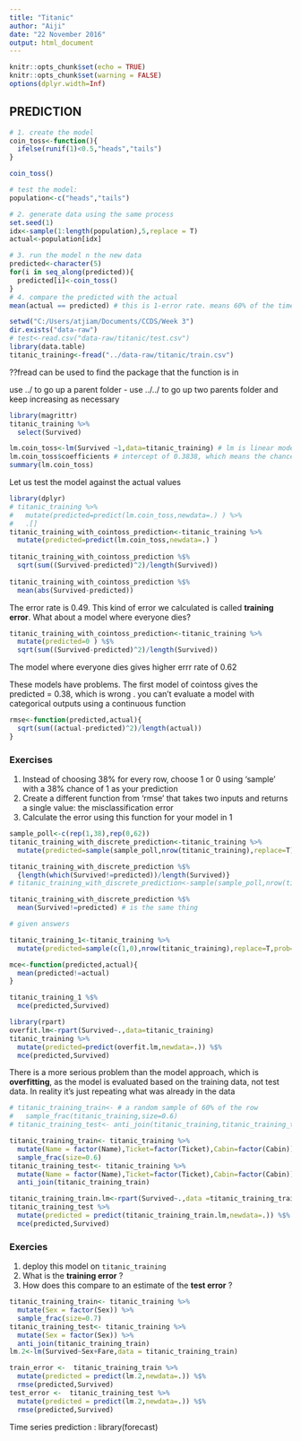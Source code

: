 ```yaml
---
title: "Titanic"
author: "Aiji"
date: "22 November 2016"
output: html_document
---
```


```r
knitr::opts_chunk$set(echo = TRUE)
knitr::opts_chunk$set(warning = FALSE)
options(dplyr.width=Inf)
```

## PREDICTION

```r

# 1. create the model
coin_toss<-function(){
  ifelse(runif(1)<0.5,"heads","tails")
}

coin_toss()

# test the model:
population<-c("heads","tails")

# 2. generate data using the same process
set.seed(1)
idx<-sample(1:length(population),5,replace = T)
actual<-population[idx]

# 3. run the model n the new data
predicted<-character(5)
for(i in seq_along(predicted)){
  predicted[i]<-coin_toss()
}
# 4. compare the predicted with the actual
mean(actual == predicted) # this is 1-error rate. means 60% of the time the predicted is right

```

```r
setwd("C:/Users/atjiam/Documents/CCDS/Week 3")
dir.exists("data-raw")
# test<-read.csv("data-raw/titanic/test.csv")
library(data.table)
titanic_training<-fread("../data-raw/titanic/train.csv")

```

??fread can be used to find the package that the function is in

use ../ to go up a parent folder - use ../../ to go up two parents folder and keep increasing as necessary

```r
library(magrittr)
titanic_training %>%
  select(Survived)
```
```r
lm.coin_toss<-lm(Survived ~1,data=titanic_training) # lm is linear model. regression against a constant: giving a horizontal line
lm.coin_toss$coefficients # intercept of 0.3838, which means the chance of survival is 38% according to this model
summary(lm.coin_toss)

```
Let us test the model against the actual values
```r
library(dplyr)
# titanic_training %>%
#   mutate(predicted=predict(lm.coin_toss,newdata=.) ) %>%
#   .[]
titanic_training_with_cointoss_prediction<-titanic_training %>%
  mutate(predicted=predict(lm.coin_toss,newdata=.) )
  
titanic_training_with_cointoss_prediction %$% 
  sqrt(sum((Survived-predicted)^2)/length(Survived))
  
titanic_training_with_cointoss_prediction %$% 
  mean(abs(Survived-predicted))


```
The error rate is 0.49. This kind of error we calculated is called **training error**.
What about a model where everyone dies?
```r
titanic_training_with_cointoss_prediction<-titanic_training %>%
  mutate(predicted=0 ) %$%
  sqrt(sum((Survived-predicted)^2)/length(Survived))
```
The model where everyone dies gives higher errr rate of 0.62 

These models have problems. The first model of cointoss gives the predicted = 0.38, which is wrong . you can't evaluate a model with categorical outputs using a continuous function

```r
rmse<-function(predicted,actual){
  sqrt(sum((actual-predicted)^2)/length(actual))
}
```

### Exercises
1. Instead of choosing 38% for every row, choose 1 or 0 using 'sample' with a 38% chance of 1 as your prediction
2. Create a different function from 'rmse' that takes two inputs and returns a single value: the misclassification error
3. Calculate the error using this function for your model in 1

```r
sample_poll<-c(rep(1,38),rep(0,62))
titanic_training_with_discrete_prediction<-titanic_training %>%
  mutate(predicted=sample(sample_poll,nrow(titanic_training),replace=T) )

titanic_training_with_discrete_prediction %$%
  {length(which(Survived!=predicted))/length(Survived)}
# titanic_training_with_discrete_prediction<-sample(sample_poll,nrow(titanic_training),replace=T)

titanic_training_with_discrete_prediction %$%
  mean(Survived!=predicted) # is the same thing

# given answers

titanic_training_1<-titanic_training %>%
  mutate(predicted=sample(c(1,0),nrow(titanic_training),replace=T,prob=c(0.38,0.62) ))

mce<-function(predicted,actual){
  mean(predicted!=actual)
}

titanic_training_1 %$% 
  mce(predicted,Survived)
``` 

```r
library(rpart)
overfit.lm<-rpart(Survived~.,data=titanic_training)
titanic_training %>% 
  mutate(predicted=predict(overfit.lm,newdata=.)) %$%
  mce(predicted,Survived)

```

There is a more serious problem than the model approach, which is **overfitting**, as the model is evaluated based on the training data, not test data. In reality it's just repeating what was already in the data
```r
# titanic_training_train<- # a random sample of 60% of the row
#   sample_frac(titanic_training,size=0.6)
# titanic_training_test<- anti_join(titanic_training,titanic_training_train)

titanic_training_train<- titanic_training %>%
  mutate(Name = factor(Name),Ticket=factor(Ticket),Cabin=factor(Cabin)) %>%
  sample_frac(size=0.6)
titanic_training_test<- titanic_training %>%
  mutate(Name = factor(Name),Ticket=factor(Ticket),Cabin=factor(Cabin)) %>%
  anti_join(titanic_training_train)

titanic_training_train.lm<-rpart(Survived~.,data =titanic_training_train )
titanic_training_test %>%
  mutate(predicted = predict(titanic_training_train.lm,newdata=.)) %$% 
  mce(predicted,Survived)
```

### Exercies
1. deploy this model on `titanic_training`
2. What is the **training error** ?
3. How does this compare to an estimate of the **test error** ?

```r
titanic_training_train<- titanic_training %>%
  mutate(Sex = factor(Sex)) %>%
  sample_frac(size=0.7)
titanic_training_test<- titanic_training %>%
  mutate(Sex = factor(Sex)) %>%
  anti_join(titanic_training_train)
lm.2<-lm(Survived~Sex+Fare,data = titanic_training_train)

train_error <-  titanic_training_train %>%
  mutate(predicted = predict(lm.2,newdata=.)) %$% 
  rmse(predicted,Survived)
test_error <-  titanic_training_test %>%
  mutate(predicted = predict(lm.2,newdata=.)) %$% 
  rmse(predicted,Survived)

```

Time series prediction : library(forecast)
